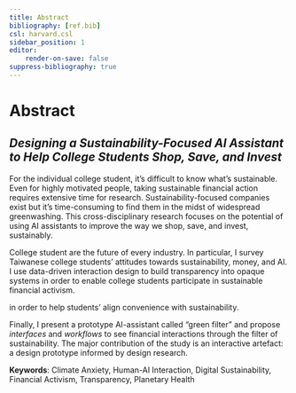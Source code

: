 ```yaml
---
title: Abstract
bibliography: [ref.bib]
csl: harvard.csl
sidebar_position: 1
editor:
    render-on-save: false
suppress-bibliography: true
---
```


# Abstract

## *Designing a Sustainability-Focused AI Assistant to Help College Students Shop, Save, and Invest*

For the individual college student, it's difficult to know what's sustainable. Even for highly motivated people, taking sustainable financial action requires extensive time for research. Sustainability-focused companies exist but it's time-consuming to find them in the midst of widespread greenwashing. This cross-disciplinary research focuses on the potential of using AI assistants to improve the way we shop, save, and invest, sustainably.

College student are the future of every industry. In particular, I survey Taiwanese college students' attitudes towards sustainability, money, and AI. I use data-driven interaction design to build transparency into opaque systems in order to enable college students participate in sustainable financial activism. 

in order to help students' align convenience with sustainability.


Finally, I present a prototype AI-assistant called "green filter" and propose *interfaces* and *workflows* to see financial interactions through the filter of sustainability. The major contribution of the study is an interactive artefact: a design prototype informed by design research.

**Keywords**: Climate Anxiety, Human-AI Interaction, Digital Sustainability, Financial Activism, Transparency, Planetary Health